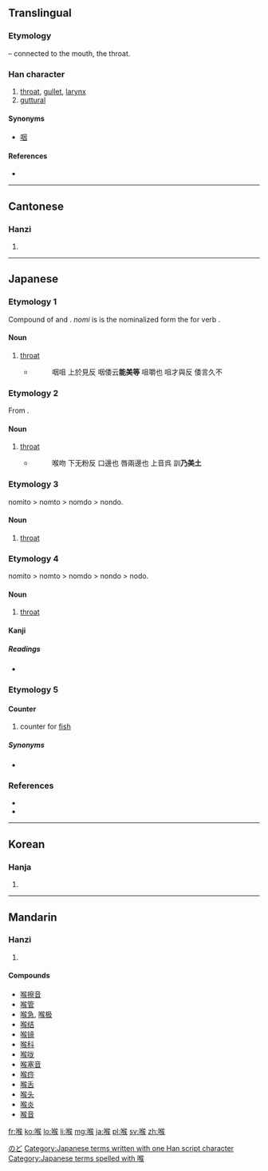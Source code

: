 ==Translingual==
===Etymology===
{{Han compound|口|t1=mouth|侯|ls=psc|c1=s|c2=p}} – connected to the mouth, the throat.

===Han character===
{{Han char|rn=30|rad=口|as=09|sn=12|four=6703<sub>4</sub>|canj=口人弓大 (RONK)}}

# [[throat]], [[gullet]], [[larynx]]
# [[guttural]]

====Synonyms====
* {{sense|throat}} [[咽]]

====References====
* {{Han ref|kx=0197.310|dkj=03913|dj=0419.080|hdz=10657.040|uh=5589|ud=21897|bh=B3EF|bd=46063}}

----

==Cantonese==

===Hanzi===
{{yue-hanzi|jyut=|y=hau4}}

# {{defn|lang=yue|sort=口09}}

----

==Japanese==

===Etymology 1===
Compound of {{term|飲み|nomi|drink}} and {{term|門|to|passage}}. ''nomi'' is is the nominalized form the for verb {{term|飲む|nom-|to drink}}.

====Noun====
{{ja-noun|k|hira=のみと|rom=nomito}}

# [[throat]]
#* {{RQ:Shin'yaku Kegonkyō Ongi Shiki|81}}
#*: 咽咀 上於見反 咽倭云'''能美等''' 咀嚼也 咀才與反 倭言久不

===Etymology 2===
From {{term|喉|nomito|id}}.

====Noun====
{{ja-noun|k|hira=のみど|rom=nomido}}

# [[throat]]
#* {{RQ:Shin'yaku Kegonkyō Ongi Shiki|57}}
#*: 喉吻 下无粉反 口邊也 唇兩邊也 上音呉 訓'''乃美土'''

===Etymology 3===

nomito > nomto > nomdo > nondo.

====Noun====
{{ja-noun|k|hira=のんど|rom=nondo}}

# [[throat]]

===Etymology 4===

nomito > nomto > nomdo > nondo > nodo.

====Noun====
{{ja-noun|k|hira=のど|rom=nodo}}

# [[throat]]

====Kanji====
{{ja-kanji|grade=c|rs=口09}}

=====Readings=====
* {{ja-readings|on=[[こう]] (kō)|kun=[[のど]] (nodo)}}

===Etymology 5===

====Counter====
{{ja-pos|k|counter|hira=こう|rom=kō}}

# counter for [[fish]]

=====Synonyms=====
* {{l|ja|尾|tr=び, ''bi''}}

[[Category:ja:Anatomy|のど]]

===References===
* {{Shin'yaku Kegonkyō Ongi Shiki}}
* {{R:Nara Ibun 3}}

[[Category:Japanese terms written with one Han script character]]
[[Category:Japanese terms spelled with 喉]]
----

==Korean==

===Hanja===
{{ko-hanja|hangeul=[[후]]|rv=hu|mr=hu}}

# {{defn|lang=ko|sort=口09}}

----

==Mandarin==

===Hanzi===
{{cmn-hanzi|pin=[[hóu]] ([[hou2]])|wg=hou<sup>2</sup>}}

# {{defn|lang=cmn|sort=口09}}

====Compounds====
* [[喉擦音]]
* [[喉管]]
* [[喉急]], [[喉极]]
* [[喉结]]
* [[喉镜]]
* [[喉科]]
* [[喉咙]]
* [[喉塞音]]
* [[喉痧]]
* [[喉舌]]
* [[喉头]]
* [[喉炎]]
* [[喉音]]

[[fr:喉]]
[[ko:喉]]
[[lo:喉]]
[[li:喉]]
[[mg:喉]]
[[ja:喉]]
[[pl:喉]]
[[sv:喉]]
[[zh:喉]]